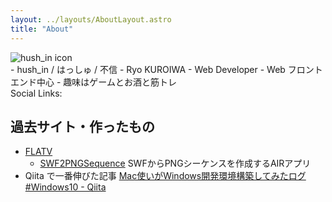 ```yaml
---
layout: ../layouts/AboutLayout.astro
title: "About"
---
```


<div class="flex space-x-4">
  <div class="flex flex-col justify-center">
    <img
      src="/my-icon-min.svg"
      class="w-40 rounded-full bg-[#FF7F00]"
      alt="hush_in icon"
    />
  </div>
  <div>
    - hush_in / はっしゅ / 不信
    - Ryo KUROIWA
    - Web Developer
      - Web フロントエンド中心
    - 趣味はゲームとお酒と筋トレ
    <div class="mt-4 flex flex-col sm:flex-row sm:items-center">
      <div class="mb-1 mr-2 whitespace-nowrap sm:mb-0">Social Links:</div>
      <Socials />
    </div>
  </div>
</div>


## 過去サイト・作ったもの

- [FLATV](https://flatv.fdempa.com/)
  - [SWF2PNGSequence](https://flatv.fdempa.com/swf2pngsequence/) SWFからPNGシーケンスを作成するAIRアプリ
- Qiita で一番伸びた記事 [Mac使いがWindows開発環境構築してみたログ #Windows10 - Qiita](https://qiita.com/hush_in/items/1ac22f4c4c07c7df7900)